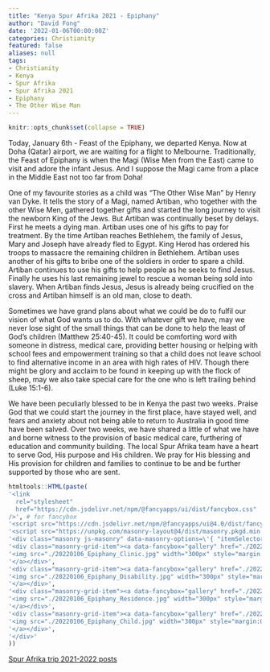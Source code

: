 ```yaml
---
title: "Kenya Spur Afrika 2021 - Epiphany"
author: "David Fong"
date: '2022-01-06T00:00:00Z'
categories: Christianity
featured: false
aliases: null
tags:
- Christianity
- Kenya
- Spur Afrika
- Spur Afrika 2021
- Epiphany
- The Other Wise Man
---
```


```r
knitr::opts_chunk$set(collapse = TRUE)
```

Today, January 6th - Feast of the Epiphany, we departed Kenya. Now at Doha (Qatar) airport, we are waiting for a flight to Melbourne. Traditionally, the Feast of Epiphany is when the Magi (Wise Men from the East) came to visit and adore the infant Jesus. And I suppose the Magi came from a place in the Middle East not too far from Doha!

One of my favourite stories as a child was "The Other Wise Man" by Henry van Dyke. It tells the story of a Magi, named Artiban, who together with the other Wise Men, gathered together gifts and started the long journey to visit the newborn King of the Jews. But Artiban was continually beset by delays. First he meets a dying man. Artiban uses one of his gifts to pay for treatment. By the time Artiban reaches Bethlehem, the family of Jesus, Mary and Joseph have already fled to Egypt. King Herod has ordered his troops to massacre the remaining children in Bethlehem. Artiban uses another of his gifts to bribe one of the soldiers in order to spare a child. Artiban continues to use his gifts to help people as he seeks to find Jesus. Finally he uses his last remaining jewel to rescue a woman being sold into slavery. When Artiban finds Jesus, Jesus is already being crucified on the cross and Artiban himself is an old man, close to death.

Sometimes we have grand plans about what we could be do to fulfil our vision of what God wants us to do. With whatever gift we have, may we never lose sight of the small things that can be done to help the least of God's children (Matthew 25:40-45). It could be comforting word with someone in distress, medical care, providing better housing or helping with school fees and empowerment training so that a child does not leave school to find alternative income in an area with high rates of HIV. Though there might be glory and acclaim to be found in keeping up with the flock of sheep, may we also take special care for the one who is left trailing behind (Luke 15:1-6).

We have been peculiarly blessed to be in Kenya the past two weeks. Praise God that we could start the journey in the first place, have stayed well, and fears and anxiety about not being able to return to Australia in good time have been salved. Over two weeks, we have shared a little of what we have and borne witness to the provision of basic medical care, furthering of education and community building. The local Spur Afrika team have a heart to serve God, His purpose and His children. We pray for His blessing and His provision for children and families to continue to be and be further supported by those who are sent.

```r
htmltools::HTML(paste(
'<link
  rel="stylesheet"
  href="https://cdn.jsdelivr.net/npm/@fancyapps/ui/dist/fancybox.css"
/>', # for fancybox
'<script src="https://cdn.jsdelivr.net/npm/@fancyapps/ui@4.0/dist/fancybox.umd.js"></script>', # for fancybox
'<script src="https://unpkg.com/masonry-layout@4/dist/masonry.pkgd.min.js"></script>', # for masonry
'<div class="masonry js-masonry" data-masonry-options=\'{ "itemSelector": ".masonry-grid-item", "columnWidth": 80, "gutter": 0}\'>',
'<div class="masonry-grid-item"><a data-fancybox="gallery" href="./20220106_Epiphany_Clinic.jpg">',
'<img src="./20220106_Epiphany_Clinic.jpg" width="300px" style="margin:0px 0px">', # default CSS top/bottom margin is not zero
'</a></div>',
'<div class="masonry-grid-item"><a data-fancybox="gallery" href="./20220106_Epiphany_Disability.jpg">',
'<img src="./20220106_Epiphany_Disability.jpg" width="300px" style="margin:0px 0px">',
'</a></div>',
'<div class="masonry-grid-item"><a data-fancybox="gallery" href="./20220106_Epiphany_Residence.jpg">', 
'<img src="./20220106_Epiphany_Residence.jpg" width="300px" style="margin:0px 0px">',
'</a></div>',
'<div class="masonry-grid-item"><a data-fancybox="gallery" href="./20220106_Epiphany_Child.jpg">',
'<img src="./20220106_Epiphany_Child.jpg" width="300px" style="margin:0px 0px">',
'</a></div>',
'</div>'
))
```

[Spur Afrika trip 2021-2022 posts](/spurafrika2021/)
